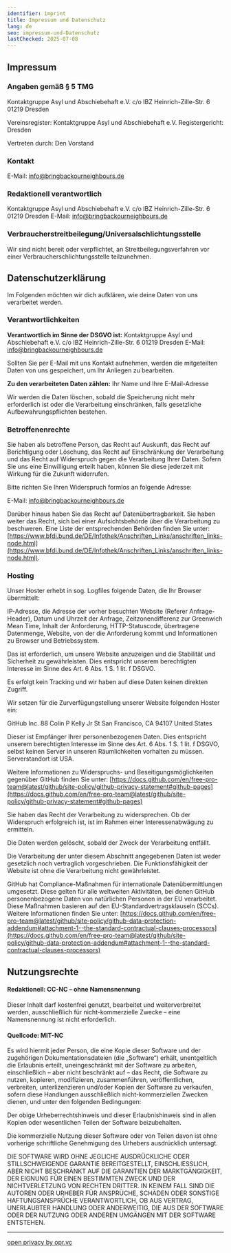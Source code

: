 ```yaml
---
identifier: imprint
title: Impressum und Datenschutz
lang: de
seo: impressum-und-Datenschutz
lastChecked: 2025-07-08
---
```


## Impressum

### Angaben gemäß § 5 TMG

Kontaktgruppe Asyl und Abschiebehaft e.V.
c/o IBZ
Heinrich-Zille-Str. 6
01219 Dresden

Vereinsregister: Kontaktgruppe Asyl und Abschiebehaft e.V.
Registergericht: Dresden

Vertreten durch:
Den Vorstand

### Kontakt

E-Mail: info@bringbackourneighbours.de

### Redaktionell verantwortlich

Kontaktgruppe Asyl und Abschiebehaft e.V.
c/o IBZ
Heinrich-Zille-Str. 6
01219 Dresden
E-Mail: info@bringbackourneighbours.de

### Verbraucherstreitbeilegung/Universalschlichtungsstelle

Wir sind nicht bereit oder verpflichtet, an Streitbeilegungsverfahren vor einer Verbraucherschlichtungsstelle teilzunehmen.

## Datenschutzerklärung

Im Folgenden möchten wir dich aufklären, wie deine Daten von uns verarbeitet werden.

### Verantwortlichkeiten

**Verantwortlich im Sinne der DSGVO ist:**
Kontaktgruppe Asyl und Abschiebehaft e.V.
c/o IBZ
Heinrich-Zille-Str. 6
01219 Dresden
E-Mail: info@bringbackourneighbours.de

Sollten Sie per E-Mail mit uns Kontakt aufnehmen, werden die mitgeteilten Daten von uns gespeichert, um Ihr Anliegen zu bearbeiten.

**Zu den verarbeiteten Daten zählen:**
Ihr Name und Ihre E-Mail-Adresse

Wir werden die Daten löschen, sobald die Speicherung nicht mehr erforderlich ist oder die Verarbeitung einschränken, falls gesetzliche Aufbewahrungspflichten bestehen.

### Betroffenenrechte

Sie haben als betroffene Person, das Recht auf Auskunft, das Recht auf Berichtigung oder Löschung, das Recht auf Einschränkung der Verarbeitung und das Recht auf Widerspruch gegen die Verarbeitung Ihrer Daten. Sofern Sie uns eine Einwilligung erteilt haben, können Sie diese jederzeit mit Wirkung für die Zukunft widerrufen.

Bitte richten Sie Ihren Widerspruch formlos an folgende Adresse:

E-Mail: info@bringbackourneighbours.de

Darüber hinaus haben Sie das Recht auf Datenübertragbarkeit. Sie haben weiter das Recht, sich bei einer Aufsichtsbehörde über die Verarbeitung zu beschweren. Eine Liste der entsprechenden Behörden finden Sie unter: [https://www.bfdi.bund.de/DE/Infothek/Anschriften_Links/anschriften_links-node.html](https://www.bfdi.bund.de/DE/Infothek/Anschriften_Links/anschriften_links-node.html).

### Hosting

Unser Hoster erhebt in sog. Logfiles folgende Daten, die Ihr Browser übermittelt:

IP-Adresse, die Adresse der vorher besuchten Website (Referer Anfrage-Header), Datum und Uhrzeit der Anfrage, Zeitzonendifferenz zur Greenwich Mean Time, Inhalt der Anforderung, HTTP-Statuscode, übertragene Datenmenge, Website, von der die Anforderung kommt und Informationen zu Browser und Betriebssystem.

Das ist erforderlich, um unsere Website anzuzeigen und die Stabilität und Sicherheit zu gewährleisten. Dies entspricht unserem berechtigten Interesse im Sinne des Art. 6 Abs. 1 S. 1 lit. f DSGVO.

Es erfolgt kein Tracking und wir haben auf diese Daten keinen direkten Zugriff.

Wir setzen für die Zurverfügungstellung unserer Website folgenden Hoster ein:

GitHub Inc.
88 Colin P Kelly Jr St
San Francisco, CA 94107
United States

Dieser ist Empfänger Ihrer personenbezogenen Daten. Dies entspricht unserem berechtigten Interesse im Sinne des Art. 6 Abs. 1 S. 1 lit. f DSGVO, selbst keinen Server in unseren Räumlichkeiten vorhalten zu müssen. Serverstandort ist USA.

Weitere Informationen zu Widerspruchs- und Beseitigungsmöglichkeiten gegenüber GitHub finden Sie unter: [https://docs.github.com/en/free-pro-team@latest/github/site-policy/github-privacy-statement#github-pages](https://docs.github.com/en/free-pro-team@latest/github/site-policy/github-privacy-statement#github-pages)

Sie haben das Recht der Verarbeitung zu widersprechen. Ob der Widerspruch erfolgreich ist, ist im Rahmen einer Interessenabwägung zu ermitteln.

Die Daten werden gelöscht, sobald der Zweck der Verarbeitung entfällt.

Die Verarbeitung der unter diesem Abschnitt angegebenen Daten ist weder gesetzlich noch vertraglich vorgeschrieben. Die Funktionsfähigkeit der Website ist ohne die Verarbeitung nicht gewährleistet.

GitHub hat Compliance-Maßnahmen für internationale Datenübermittlungen umgesetzt. Diese gelten für alle weltweiten Aktivitäten, bei denen GitHub personenbezogene Daten von natürlichen Personen in der EU verarbeitet. Diese Maßnahmen basieren auf den EU-Standardvertragsklauseln (SCCs). Weitere Informationen finden Sie unter: [https://docs.github.com/en/free-pro-team@latest/github/site-policy/github-data-protection-addendum#attachment-1--the-standard-contractual-clauses-processors](https://docs.github.com/en/free-pro-team@latest/github/site-policy/github-data-protection-addendum#attachment-1--the-standard-contractual-clauses-processors)

## Nutzungsrechte

#### Redaktionell: CC-NC – ohne Namensnennung

Dieser Inhalt darf kostenfrei genutzt, bearbeitet und weiterverbreitet werden, ausschließlich für nicht-kommerzielle Zwecke – eine Namensnennung ist nicht erforderlich.

#### Quellcode: MIT-NC

Es wird hiermit jeder Person, die eine Kopie dieser Software und der zugehörigen Dokumentationsdateien (die „Software“) erhält, unentgeltlich die Erlaubnis erteilt, uneingeschränkt mit der Software zu arbeiten, einschließlich – aber nicht beschränkt auf – das Recht, die Software zu nutzen, kopieren, modifizieren, zusammenführen, veröffentlichen, verbreiten, unterlizenzieren und/oder Kopien der Software zu verkaufen, sofern diese Handlungen ausschließlich nicht-kommerziellen Zwecken dienen, und unter den folgenden Bedingungen:

Der obige Urheberrechtshinweis und dieser Erlaubnishinweis sind in allen Kopien oder wesentlichen Teilen der Software beizubehalten.

Die kommerzielle Nutzung dieser Software oder von Teilen davon ist ohne vorherige schriftliche Genehmigung des Urhebers ausdrücklich untersagt.

DIE SOFTWARE WIRD OHNE JEGLICHE AUSDRÜCKLICHE ODER STILLSCHWEIGENDE GARANTIE BEREITGESTELLT, EINSCHLIESSLICH, ABER NICHT BESCHRÄNKT AUF DIE GARANTIEN DER MARKTGÄNGIGKEIT, DER EIGNUNG FÜR EINEN BESTIMMTEN ZWECK UND DER NICHTVERLETZUNG VON RECHTEN DRITTER. IN KEINEM FALL SIND DIE AUTOREN ODER URHEBER FÜR ANSPRÜCHE, SCHÄDEN ODER SONSTIGE HAFTUNGSANSPRÜCHE VERANTWORTLICH, OB AUS VERTRAG, UNERLAUBTER HANDLUNG ODER ANDERWEITIG, DIE AUS DER SOFTWARE ODER DER NUTZUNG ODER ANDEREN UMGÄNGEN MIT DER SOFTWARE ENTSTEHEN.

---

[open privacy by opr.vc](https://opr.vc)
